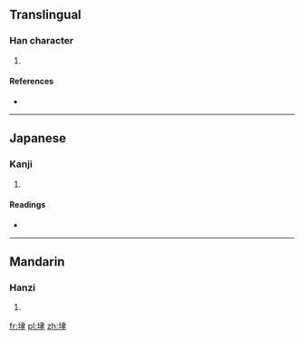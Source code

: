 ==Translingual==

===Han character===
{{Han char|rn=32|rad=土|as=06|sn=9|four=4510<sub>7</sub>|canj=土中手 (GLQ)|ids=⿰[[土]][[聿]]}}

# {{defn|Han|sort=土06}}

====References====
* {{Han ref|kx=0227.330|dkj=05034|hdz=10442.060|uh=578F|ud=22415|bh=CE5A|bd=52826}}

----

==Japanese==

===Kanji===
{{ja-kanji|grade=|rs=土06}}

# {{defn|lang=ja|sort=土06}}

====Readings====
* {{ja-readings|on=[[ろつ]] (rotsu), [[ろち]] (rochi)|kun=}}

----

==Mandarin==

===Hanzi===
{{cmn-hanzi|pin=[[lù]] ([[lu4]])|wg=lu<sup>4</sup>}}

# {{defn|lang=cmn|sort=土06}}

[[fr:垏]]
[[pl:垏]]
[[zh:垏]]